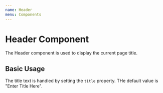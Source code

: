 ```yaml
---
name: Header
menu: Components
---
```



# Header Component

The Header component is used to display the current page title.

<Props of={Header} />

## Basic Usage

The title text is handled by setting the `title` property. THe default value is "Enter Title Here".

<Playground>
  <Header text="I am a Title" />
</Playground>
